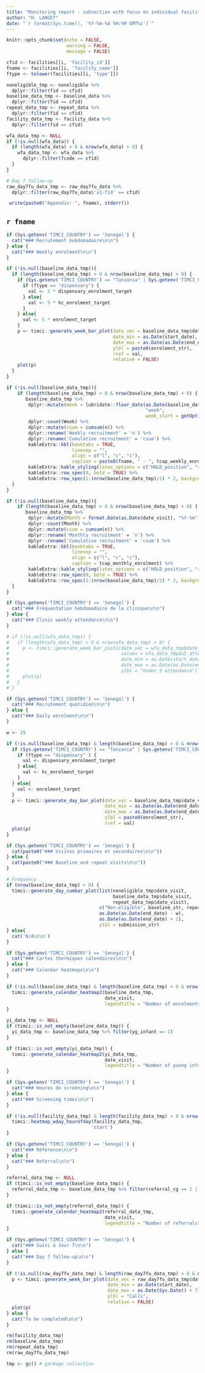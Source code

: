 ```yaml
---
title: "Monitoring report - subsection with focus on individual facilities"
author: "H. LANGET"
date: "`r format(Sys.time(), '%Y-%m-%d %H:%M GMT%z')`"
---
```


```r
knitr::opts_chunk$set(echo = FALSE,
                      warning = FALSE,
                      message = FALSE)
```

```r
cfid <- facilities[[i, 'facility_id']]
fname <- facilities[[i, 'facility_name']]
ftype <- tolower(facilities[[i, 'type']])

noneligible_tmp <- noneligible %>% 
  dplyr::filter(fid == cfid)
baseline_data_tmp <- baseline_data %>% 
  dplyr::filter(fid == cfid)
repeat_data_tmp <- repeat_data %>% 
  dplyr::filter(fid == cfid)
facility_data_tmp <- facility_data %>% 
  dplyr::filter(fid == cfid)

wfa_data_tmp <- NULL
if (!is.null(wfa_data)) {
  if (length(wfa_data) > 0 & nrow(wfa_data) > 0) {
    wfa_data_tmp <- wfa_data %>% 
      dplyr::filter(fcode == cfid)
  }
}

# Day 7 follow-up
raw_day7fu_data_tmp <- raw_day7fu_data %>%
  dplyr::filter(raw_day7fu_data$'a1-fid' == cfid)
```

```r
 write(paste0("Appendix: ", fname), stderr())
```

## `r fname`

```r
if (Sys.getenv('TIMCI_COUNTRY') == 'Senegal') {
  cat("### Recrutement hebdomadaire\n\n")
} else {
  cat("### Weekly enrolment\n\n")
}
```

```r
if (!is.null(baseline_data_tmp)){
  if (length(baseline_data_tmp) > 0 & nrow(baseline_data_tmp) > 0) {
    if (Sys.getenv('TIMCI_COUNTRY') == "Tanzania" | Sys.getenv('TIMCI_COUNTRY') == "Kenya") {
      if (ftype == "dispensary") {
        val <- 5 * dispensary_enrolment_target
      } else{
        val <- 5 * hc_enrolment_target
      }
    } else{
      val <- 5 * enrolment_target
    }
    p <- timci::generate_week_bar_plot(date_vec = baseline_data_tmp$date_visit,
                                       date_min = as.Date(start_date),
                                       date_max = as.Date(as.Date(end_date) + 7),
                                       ylbl = paste0(enrolment_str),
                                       rref = val,
                                       relative = FALSE)
    plot(p)
  }
}
```

```r
if (!is.null(baseline_data_tmp)){
    if (length(baseline_data_tmp) > 0 & nrow(baseline_data_tmp) > 0) {
       baseline_data_tmp %>%
        dplyr::mutate(Week = lubridate::floor_date(as.Date(baseline_data_tmp$date_visit),
                                                   "week",
                                                   week_start = getOption("lubridate.week.start", 1))) %>%
        dplyr::count(Week) %>%
        dplyr::mutate(csum = cumsum(n)) %>%
        dplyr::rename('Weekly recruitment' = 'n') %>%
        dplyr::rename('Cumulative recruitment' = 'csum') %>%
        kableExtra::kbl(booktabs = TRUE,
                        linesep = "",
                        align = c("l", "c", "c"),
                        caption = paste0(fname, " - ", tcap_weekly_enrolment)) %>% 
        kableExtra::kable_styling(latex_options = c("HOLD_position", "repeat_header"), font_size = table_fs) %>%
        kableExtra::row_spec(0, bold = TRUE) %>%
        kableExtra::row_spec(1:(nrow(baseline_data_tmp)/2) * 2, background = striped_row_bg)
  }
}
```

```r
if (!is.null(baseline_data_tmp)){
    if (length(baseline_data_tmp) > 0 & nrow(baseline_data_tmp) > 0) {
       baseline_data_tmp %>%
        dplyr::mutate(Month = format.Date(as.Date(date_visit), "%Y-%m")) %>%
        dplyr::count(Month) %>%
        dplyr::mutate(csum = cumsum(n)) %>%
        dplyr::rename('Monthly recruitment' = 'n') %>%
        dplyr::rename('Cumulative recruitment' = 'csum') %>%
        kableExtra::kbl(booktabs = TRUE,
                        linesep = "",
                        align = c("l", "c", "c"),
                        caption = tcap_monthly_enrolment) %>% 
        kableExtra::kable_styling(latex_options = c("HOLD_position", "repeat_header"), font_size = table_fs) %>%
        kableExtra::row_spec(0, bold = TRUE) %>%
        kableExtra::row_spec(1:(nrow(baseline_data_tmp)/2) * 2, background = striped_row_bg)
  }
}
```

```r
if (Sys.getenv('TIMCI_COUNTRY') == 'Senegal') {
  cat("### Fréquentation hebdomadaire de la clinique\n\n")
} else {
  cat("### Clinic weekly attendance\n\n")
}
```

```r
# if (!is.null(wfa_data_tmp)) {
#   if (length(wfa_data_tmp) > 0 & nrow(wfa_data_tmp) > 0) {
#     p <- timci::generate_week_bar_plot2(date_vec = wfa_data_tmp$date_week,
#                                         values = wfa_data_tmp$u5_attendance_last_week,
#                                         date_min = as.Date(start_date),
#                                         date_max = as.Date(as.Date(end_date) + 7),
#                                         ylbl = "Under 5 attendance")
#     plot(p)
#   }
# }
```

```r
if (Sys.getenv('TIMCI_COUNTRY') == 'Senegal') {
  cat("### Recrutement quotidien\n\n")
} else {
  cat("### Daily enrolment\n\n")
}
```

```r
w <- 29

if (!is.null(baseline_data_tmp) & length(baseline_data_tmp) > 0 & nrow(baseline_data_tmp) > 0) {
  if (Sys.getenv('TIMCI_COUNTRY') == "Tanzania" | Sys.getenv('TIMCI_COUNTRY') == "Kenya") {
    if (ftype == "dispensary" ) {
      val <- dispensary_enrolment_target
    } else{
      val <- hc_enrolment_target
    }
  } else{
    val <- enrolment_target
  }
  p <- timci::generate_day_bar_plot(date_vec = baseline_data_tmp$date_visit,
                                    date_min = as.Date(as.Date(end_date) - w),
                                    date_max = as.Date(as.Date(end_date) + 1),
                                    ylbl = paste0(enrolment_str),
                                    rref = val)
  plot(p)
}
```

```r
if (Sys.getenv('TIMCI_COUNTRY') == 'Senegal') {
  cat(paste0("### Visites primaires et secondaires\n\n"))
} else {
  cat(paste0("### Baseline and repeat visits\n\n"))
}

# Frequency
if (nrow(baseline_data_tmp) > 0) {
  timci::generate_day_cumbar_plot(list(noneligible_tmp$date_visit,
                                       baseline_data_tmp$date_visit,
                                       repeat_data_tmp$date_visit),
                                  c("Non-eligible", baseline_str, repeat_str),
                                  as.Date(as.Date(end_date) - w),
                                  as.Date(as.Date(end_date) + 1),
                                  ylbl = submission_str)
} else{
  cat('N/A\n\n')
}
```

```r
if (Sys.getenv('TIMCI_COUNTRY') == 'Senegal') {
  cat("### Cartes thermiques calendaires\n\n")
} else {
  cat("### Calendar heatmaps\n\n")
}
```

```r
if (!is.null(baseline_data_tmp) & length(baseline_data_tmp) > 0 & nrow(baseline_data_tmp) > 0) {
  timci::generate_calendar_heatmap2(baseline_data_tmp,
                                    date_visit,
                                    legendtitle = "Number of enrolments")
}
```

```r
yi_data_tmp <- NULL
if (timci::is_not_empty(baseline_data_tmp)) {
  yi_data_tmp <- baseline_data_tmp %>% filter(yg_infant == 1)
}
```

```r
if (timci::is_not_empty(yi_data_tmp)) {
  timci::generate_calendar_heatmap2(yi_data_tmp,
                                    date_visit,
                                    legendtitle = "Number of young infant enrolments")
}
```

```r
if (Sys.getenv('TIMCI_COUNTRY') == 'Senegal') {
  cat("### Heures de screening\n\n")
} else {
  cat("### Screening times\n\n")
}
```

```r
if (!is.null(facility_data_tmp) & length(facility_data_tmp) > 0 & nrow(facility_data_tmp) > 0) {
  timci::heatmap_wday_hourofday(facility_data_tmp,
                               'start')
}
```

```r
if (Sys.getenv('TIMCI_COUNTRY') == 'Senegal') {
  cat("### Référence\n\n")
} else {
  cat("### Referral\n\n")
}
```

```r
referral_data_tmp <- NULL
if (timci::is_not_empty(baseline_data_tmp)) {
  referral_data_tmp <- baseline_data_tmp %>% filter(referral_cg == 1 | referral_hf == 1)
}
```

```r
if (timci::is_not_empty(referral_data_tmp)) {
  timci::generate_calendar_heatmap2(referral_data_tmp,
                                    date_visit,
                                    legendtitle = "Number of referrals")
}
```

```r
if (Sys.getenv('TIMCI_COUNTRY') == 'Senegal') {
  cat("### Suivi à Jour 7\n\n")
} else {
  cat("### Day 7 follow-up\n\n")
}
```

```r
if (!is.null(raw_day7fu_data_tmp) & length(raw_day7fu_data_tmp) > 0 & nrow(raw_day7fu_data_tmp) > 0) {
  p <- timci::generate_week_bar_plot(date_vec = raw_day7fu_data_tmp$date,
                                     date_min = as.Date(start_date),
                                     date_max = as.Date(Sys.Date() + 7),
                                     ylbl = "Calls",
                                     relative = FALSE)
  plot(p)
} else {
  cat("To be completed\n\n")
}
```

```r
rm(facility_data_tmp)
rm(baseline_data_tmp)
rm(repeat_data_tmp)
rm(raw_day7fu_data_tmp)
```

```r
tmp <- gc() # garbage collection
```
